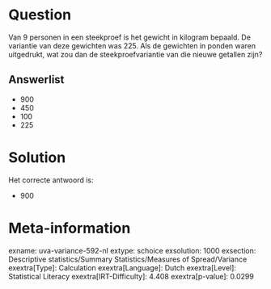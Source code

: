 Question
========

Van 9 personen in een steekproef is het gewicht in kilogram bepaald. De
variantie van deze gewichten was 225. Als de gewichten in ponden waren
uitgedrukt, wat zou dan de steekproefvariantie van die nieuwe getallen
zijn?

Answerlist
----------

* 900
* 450
* 100
* 225

Solution
========

Het correcte antwoord is: 

* 900

Meta-information
================
exname: uva-variance-592-nl
extype: schoice
exsolution: 1000
exsection: Descriptive statistics/Summary Statistics/Measures of Spread/Variance
exextra[Type]: Calculation
exextra[Language]: Dutch
exextra[Level]: Statistical Literacy
exextra[IRT-Difficulty]: 4.408
exextra[p-value]: 0.0299
